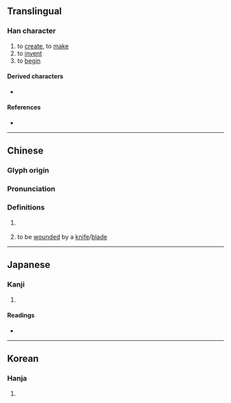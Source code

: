 {{character info/new}}
{{also|創|刃}}
==Translingual==

===Han character===
{{Han char|rn=18|rad=刀|as=02|sn=4|four=|canj=SHC|ids=⿰刃丶}}

# to [[create]], to [[make]]
# to [[invent]]
# to [[begin]]

====Derived characters====
* {{l|mul|[[梁]], [[粱]], [[𥞹]], [[𪲠]], [[𬃒]]/[[𬂾]], [[𫿼]], [[𥾠]], [[𠛂]], [[䘐]], [[刱]], [[剙]], [[𬔚]], [[𠟐]]}}

====References====
* {{Han ref|kx=0136.030|dkj=01852|dj=0304.110|hdz=10323.010|uh=5205|ud=20997}}

----

==Chinese==
{{zh-forms}}

===Glyph origin===
{{Han etym}}

===Pronunciation===
{{zh-pron
|m=chuāng
|c=cong1
|mc=
|oc=y
|ma=
|cat=v
}}

===Definitions===
{{zh-hanzi}}

# {{zh-obsolete}} {{zh-alt-form|創}}
# {{zh-obsolete}} to be [[wounded]] by a [[knife]]/[[blade]] <!--《康熙字典》刅：『《集韻》楚良切，音窻。《說文》傷也。从刀从一。《徐曰》一刀所傷。指事也。《韻會》本作刅，或作創。』-->

----

==Japanese==

===Kanji===
{{ja-kanji|grade=|rs=刀02}}

# {{defn|lang=ja|sort=刀02}}

====Readings====
* {{ja-readings|on=[[そう]] (sō), [[しょう]] (shō)|kun=[[けずしける]] (kezushikeru)}}

----

==Korean==

===Hanja===
{{ko-hanja|hangeul=창|rv=chang|mr=ch'ang|y=chang}}

# {{defn|lang=ko|sort=刀02}}
